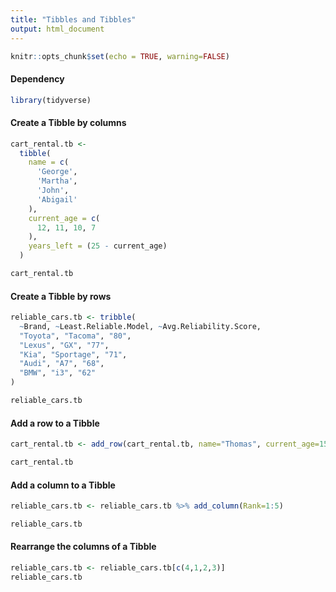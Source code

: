 ```yaml
---
title: "Tibbles and Tibbles"
output: html_document
---
```


```r
knitr::opts_chunk$set(echo = TRUE, warning=FALSE)
```
#### Dependency
```r
library(tidyverse)
```

#### Create a Tibble by columns
```r
cart_rental.tb <- 
  tibble(
    name = c(
      'George',
      'Martha',
      'John',
      'Abigail'
    ),
    current_age = c(
      12, 11, 10, 7
    ),
    years_left = (25 - current_age)
  )
```

```r
cart_rental.tb
```

#### Create a Tibble by rows
```r
reliable_cars.tb <- tribble(
  ~Brand, ~Least.Reliable.Model, ~Avg.Reliability.Score,
  "Toyota", "Tacoma", "80",
  "Lexus", "GX", "77",
  "Kia", "Sportage", "71",
  "Audi", "A7", "68",
  "BMW", "i3", "62"
)
```

```r
reliable_cars.tb
```

#### Add a row to a Tibble
```r
cart_rental.tb <- add_row(cart_rental.tb, name="Thomas", current_age=15, years_left=25-current_age)
```

```r
cart_rental.tb
```

#### Add a column to a Tibble
```r
reliable_cars.tb <- reliable_cars.tb %>% add_column(Rank=1:5)
```

```r
reliable_cars.tb
```

#### Rearrange the columns of a Tibble
```r
reliable_cars.tb <- reliable_cars.tb[c(4,1,2,3)]
reliable_cars.tb
```


